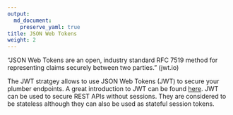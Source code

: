 ```yaml
---
output: 
  md_document:
    preserve_yaml: true
title: JSON Web Tokens
weight: 2
---
```


"JSON Web Tokens are an open, industry standard RFC 7519 method for representing claims securely between two parties." (jwt.io)

The JWT stratgey allows to use JSON Web Tokens (JWT) to secure your plumber endpoints. A great introduction to JWT can be found [here](https://jwt.io/introduction/). JWT can be used to secure REST APIs without sessions. They are considered to be stateless although they can also be used as stateful session tokens. 

